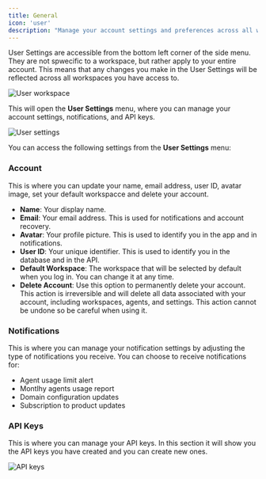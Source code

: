 ```yaml
---
title: General
icon: 'user'
description: "Manage your account settings and preferences across all workspaces."
---
```


User Settings are accessible from the bottom left corner of the side menu. They are not spwecific to a workspace, but rather apply to your entire account. This means that any changes you make in the User Settings will be reflected across all workspaces you have access to.

<Frame style={{ maxWidth: '400px' }}>
  <img src="/images/user-profile.png" alt="User workspace" />
</Frame>

This will open the **User Settings** menu, where you can manage your account settings, notifications, and API keys.

<Frame style={{ maxWidth: '400px' }}>
  <img src="/images/workspace/user-settings.png" alt="User settings" />
</Frame>

You can access the following settings from the **User Settings** menu:

### Account

This is where you can update your name, email address, user ID, avatar image, set your default workspacce and delete your account.
- **Name**: Your display name.
- **Email**: Your email address. This is used for notifications and account recovery.
- **Avatar**: Your profile picture. This is used to identify you in the app and in notifications.
- **User ID**: Your unique identifier. This is used to identify you in the database and in the API.
- **Default Workspace**: The workspace that will be selected by default when you log in. You can change it at any time.
- **Delete Account**: Use this option to permanently delete your account. This action is irreversible and will delete all data associated with your account, including workspaces, agents, and settings. This action cannot be undone so be careful when using it.


### Notifications

This is where you can manage your notification settings by adjusting the type of notifications you receive. You can choose to receive notifications for:
- Agent usage limit alert
- Montlhy agents usage report
- Domain configuration updates
- Subscription to product updates


### API Keys

This is where you can manage your API keys. In this section it will show you the API keys you have created and you can create new ones.

<Frame style={{ maxWidth: '800px' }}>
  <img src="/images/account/api-keys.png" alt="API keys" />
</Frame>

